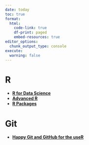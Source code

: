 ```yaml
---
date: today 
toc: true
format:  
  html: 
    code-link: true
    df-print: paged
    embed-resources: true 
editor_options:  
  chunk_output_type: console
execute:
  warning: false
---
```


# R

- [**R for Data Science**](https://r4ds.hadley.nz/)
- [**Advanced R**](https://adv-r.hadley.nz/)
- [**R Packages**](https://r-pkgs.org/)

# Git

- [**Happy Git and GitHub for the useR**](https://happygitwithr.com/index.html)